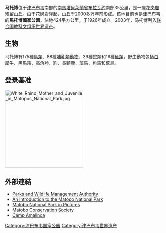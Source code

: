 {{世界遺産概要表
|site_img =File:Sunrise_Matobo_Zimbabwe.jpg
|site_img_capt = 日出景观
|site_img_width = 350px
|zh_name = 马托博山
|en_name = Matobo Hills
|fr_name = Monts Matobo
| country = {{ZIM}}
| Region = 非洲
|area = {{convert|205000|ha}}<br />（缓冲区{{convert|105000|ha}}）
|criterion_c = （３），（５），（６）
|rg_year = 2003年
|ex_rg_year =
|remarks =
|ID = 306
|map_img =
|}}
{{Infobox Protected area
| name = 馬托博國家公園
| iucn_category = II
| photo =
| photo_caption =
| location = {{ZIM}}[[南馬塔貝萊蘭省|南馬塔貝萊蘭省]]
| nearest_city = [[布拉瓦約|布拉瓦約]]
| lat_d = 20.55
| lat_m =
| lat_s =
| lat_NS = S
| long_d = 28.508
| long_m =
| long_s =
| long_EW = E
| area = 424平方公里
| established = 1926年
| visitation_num =
| visitation_year =
| governing_body =
}}
'''马托博'''位于[[津巴布韦|津巴布韦]]南部的[[南馬塔貝萊蘭省|南馬塔貝萊蘭省]][[布拉瓦约|布拉瓦约]]南部35公里，是一座[[花岗岩|花岗岩]][[残留山丘|残留山丘]]。由于花岗岩隆起，山丘于2000多万年前形成。该地目前也是津巴布韦的'''馬托博國家公園'''，佔地424平方公里，于1926年成立。2003年，马托博列入[[联合国教科文组织|联合国教科文组织]][[世界遗产|世界遗产]]。

==生物==
马托博有175種[[鳥類|鳥類]]、88種[[哺乳類動物|哺乳類動物]]、39種蛇類和16種[[魚類|魚類]]，野生動物包括[[白犀牛|白犀牛]]、[[黑馬羚|黑馬羚]]、[[高角羚|高角羚]]、[[豹|豹]]、[[長頸鹿|長頸鹿]]、[[班馬|班馬]]、[[角馬|角馬]]和[[鴕鳥|鴕鳥]]。

==登录基准==
[[Image:White_Rhino_Mother_and_Juvenile_in_Matopos_National_Park.jpg|250px]]
{{世界遗产基准|4|5|6}}

==外部連結==
* [https://web.archive.org/web/20100128091240/http://www.zimparks.com/html/matobo.html Parks and Wildlife Management Authority]
* [http://www.ucl.ac.uk/archaeology/african/pdf/hubbard-2006.pdf An Introduction to the Matopo National Park]{{dead link|date=2018年2月 |bot=InternetArchiveBot |fix-attempted=yes }}
* [http://www.bulawayo1872.com/pics/matopo1.htm Matobo National Park in Pictures]
* [http://www.matobo.org Matobo Conservation Society]
* [http://www.safarinow.com/go/campamalinda/ Camp Amalinda]

{{津巴布韦世界遗产}}
{{辛巴威國家公園}}
{{authority control}}
[[Category:津巴布韦国家公园|Category:津巴布韦国家公园]]
[[Category:津巴布韦世界遗产|Category:津巴布韦世界遗产]]